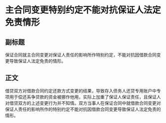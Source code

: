 # 主合同变更特别约定不能对抗保证人法定免责情形
## 副标题
保证合同就主合同变更对保证人责任的影响所作特别约定，不能对抗因借款合同变更导致保证人法定免责的情形。
## 正文
借贷双方对借款合同约定还款方式变更的结果，导致存入债务人还贷专用账户中专项用于偿还系争贷款的资金被挪作他用，实际上加重了保证人保证责任，且保证人对借贷双方的上述变更行为并不知情。双方当事人在保证合同中就借款合同变更对保证人责任的影响所作的特别约定不能对抗因借款合同变更导致保证人法定免责的情形。